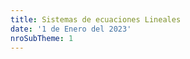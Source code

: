 ```yaml
---
title: Sistemas de ecuaciones Lineales
date: '1 de Enero del 2023'
nroSubTheme: 1
---
```

<Title txt='Sistemas de ecuaciones Lineales' date={new Date("2023-01-18")}/>

[//]: # (Definción de Ecuación lineal)
<Ref id='ecuaciones lineales'/>
<SubTitle txt='Ecuaciones lineales'/>

<ImportantBox title='¿Qué es una ecuación lineal?' color='orange' icon='clipboard'>
    Una ecuación lineal o ecuación de primer grado, es una ecuación que incluye n-variables y n-coeficientes o escalares. Las ecuaciones lineales tienen la siguiente forma:
    <div className='flex flex-col gap-2 my-2 md:flex-row justify-center items-center'>
        <BLtx className='bg-slate-700/5 flex-col items-center' txt='ax+by=c'>
            # Forma particular en R2
        </BLtx>
        <BLtx className='bg-slate-700/5 flex-col items-center' txt='a_1x_1+a_2x_2+\cdots+a_nx_n=b_1'>
            # Forma General en Rn
        </BLtx>
    </div>
    Donde <Ltx txt='a_i, x_{i} \in \mathbb{R}'/>
</ImportantBox>

<BComment type='note'>
    la expresión n-variables o n-escalares hace referencia a un <b>número finito de elementos</b>, pues n puede ser cualquier cantidad, pero le decimos n por que así podemos hacer referencia a cualquier cantidad para cualquier caso (por eso se llama generalización). \
    Para el caso, digamos que n=5, entonces hacemos referencia a una ecuación con 5 variables y 5 coeficientes. Ahora digamos que n=100, entonces hacemos referencia a una ecuación con 100 variables y 100 coeficientes.
</BComment>
<BComment type='note'>
    La notación de <Ltx txt='a_{i}'/> o <Ltx txt='x_{i}'/> hace referencia a un elemento cualquiera de la ecuación, es decir que por ejemplo para <Ltx txt='x_{i}'/> podemos referirnos a <Ltx txt=' x_{0}, x_{1}, x_{2}, \cdots, x_{n} '/>, esto se hace así para no tener que listar cada uno de los elementos dentro de la ecuación. Nuevamente, <b>solo hace referencia a UN elemento de todos</b>
</BComment>
<BComment type='alert'>
    Aclarar que <Ltx txt='x_{0}, x_{1}, x_{2}, \cdots, x_{n} '/> no son necesariamente iguales, si bien todas las variables son <Ltx txt='x'/> lo que los diferencia es el indice que tienen (el número debajo de ellos <Ltx txt='x_1'/>), esto se lo hace así pues tiene sus ventajas en ejemplos que veremos más adelante. Esto también sucede para cualquier letra sea variable o coeficiente.
</BComment>
<BComment type='warn'>
    Remarcar que una ecuación se considera lineal si cumple las siguientes condiciones:
    <ol className='list-decimal pl-5'>
        <li>Todas las variables son de grado 1.</li>
        <li>No existe multiplicación entre variables.</li>
        <li>No son argumento o parámetro de una función.</li>
    </ol>
</BComment>

Practicamente si cumple lo anterior, entonces lo consideramos como una ecuación lineal y así basado en esto es de donde partimos. Pero, enfatizar que solo se veran conceptos y ejemplos enfocados unicamente en el conjunto de los números reales <Ltx txt='\mathbb{R}'/>.

<ChordBox title='Ejemplos de ecuaciones lineales' className='border-slate-700 bg-slate-200/50 my-2'>
    <ol className='list-decimal pl-5'>
        <li>✅ <Ltx txt=' 5x-3y=2'/></li>
        <li>✅ <Ltx txt=' a_1x_1+a_2x_2+a_3x_3=5'/></li>
        <li>❌ <Ltx txt=' x_{1}^{-3}+x_{2}^{2}=-8'/></li>
        <li>❌ <Ltx txt=' 3xy+3y=43'/></li>
        <li>❌ <Ltx txt=' 3e^{m}+n=20'/></li>
        <li>❌ <Ltx txt=' \sin(x_1)+45x_2=200'/></li>
    </ol>

    De estos ejemplos podemos apreciar cuales son ecuaciones lineales (o de primer grado), donde para los ejemplos <b>1)</b> y el <b>2)</b> cumplen con lo anterior dicho, pero los demás no, así que veamos por que:
    <ul className='pl-5'>
        <li>El ejemplo <b>3)</b> no es lineal pues las variables tienen exponentes diferentes de 1 </li>
        <li>El ejemplo <b>4)</b> no es lineal pues existe multiplicación entre variables (<Ltx txt='xy'/>) </li>
        <li>El ejemplo <b>5)</b> y <b>6)</b> no son lineales pues las variables son argumento para una función </li>
    </ul>
</ChordBox>

Por otro lado, si usted se percato las ecuaciones lineales o almenos en <Ltx txt='\mathbb{R^2}'/> son ecuaciones de rectas, osea son formas que podemos apreciar graficamente, pues pensar como nuestro proceso se ve reflejado graficamente es muy útil para comprenderlo de cierta manera.

<div className='w-full flex justify-center items-center bg-back my-2'>
    <video className='object-cover lg:w-[70%] w-full sm:w-[80%] xl:w-[60%]' autoPlay muted loop src="/themes/Matematica/AlgebraLineal/SistemasDeEcuaciones/Recta.mp4"/>
</div>

Como se ve, tenemos la ecuación lineal <Ltx txt='x+y=0'/> que tiene dos variables, entonces está en <Ltx txt='\mathbb{R^2}'/> y así podemos verlo graficamente en un plano 2D como una recta, sucede casi lo mismo con ecuaciones con más variables pero naturalmente en proporción del número de sus variables

[//]: # (Conjunto solución)
<Ref id='conjunto solución'/>
<SubTitle txt='Conjunto Solución.'/>

Como su nombre lo dice, es el conjunto de todas las soluciones que satisfacen la igualdad, donde una ecuación puede tener una sola solución, muchas soluciones o ninguna solución. y como tal podemos decir que una solución para la ecuación de n-variables es la sucesión de números reales <Ltx className='bg-blue-600/10' txt='s_1, s_2, s_3, \cdots, s_n'/> tales que:
<div className='text-center py-2 flex flex-col md:gap-5 md:flex-row justify-center items-center'>
        <Ltx txt='x_1=s_1 '/>
        <Ltx txt='x_2=s_2 '/>
        <Ltx txt='\cdots '/>
        <Ltx txt='x_n=s_n '/>
</div>

<ChordBox title='Ejemplo de Conjunto solución' className='border-slate-700 bg-slate-200/50 my-2' chord={true}>
    <b>Sea <Ltx txt='x_1+3x_2=4'/>, dar con su solución.</b> \
    A simple vista podemos notar que la solución es <Ltx txt='x_1=1'/> y <Ltx txt='x_2=1'/> ,pues notar que al remplazar estos valores en la ecuación tenemos que:
    <Ltx className='bg-slate-50/40' block txt='(1)+3(1) = 1+3 = 4'/>
    Pero, también podemos decir que la solución es <Ltx txt='x_1=-2'/> y <Ltx txt='x_2=2'/> ,pues se tiene que:
    <Ltx className='bg-slate-50/40' block txt='(-2)+3(2) = -2+6 = 4'/>
    <b>Tenemos 2 soluciones</b> donde el conjunto solución es <Ltx txt='\{(1, 1), (-2, 2)\}'/>.\
    Pero además, podemos agregar más soluciones pues no son las unicas
</ChordBox>

<BComment type='warn'>
    Tomar en cuenta que el conjunto solución es un conjunto que tiene por elementos varias sucesiones de forma cada sucesión es una solución para una ecuación. Podemos verlo de forma gráfica como:
    <div className='flex h-max bg-back justify-center my-2 p-2'>
        <Img view={true} responsive={true} src='/themes/Matematica/AlgebraLineal/SistemasDeEcuaciones/1-conSol.webp' alt='Vista como conjunto del conjunto solución'/>
    </div>
</BComment>

Podemos dar con el conjunto solución <b>despejando la variables principal</b> (la primera variable) de la ecuación y así <b>formando una función</b> la cual necesita de valores arbitrarios (valores cuales quiera), para poder obtener la variable principal. Además, a esto se lo conoce como <b>representación paramétrica de un conjunto solución</b>.

<ChordBox title='Ejemplo de representación paramétrica de un conjunto solución 1' className='bg-indigo-200/50 border-indigo-700 my-2' chord={true}>
    <b>Sea <Ltx txt='3x-2y=-1'/></b> \
    Podemos dar con su conjunto solución despejando la variable principal (en este caso <Ltx txt='x'/>) donde tenemos que:
    <Ltx className='bg-slate-50/40' block txt='3x-2y=-1'/>
    <Ltx className='bg-slate-50/40' block txt='3x=-1+2y'/>
    <Ltx className='bg-slate-50/40' block txt='x=\frac{-1+2y}{3}'/>
    <LComment>
        # Parametrizando <Ltx txt='y'/> de forma que <Ltx className='inline-block w-max' txt='y=t'/> y lo convertimos en función.
    </LComment>
    <div className='bg-slate-100/70 p-1 my-1 flex gap-2'>
        <Ltx txt='x=\frac{-1+2t}{3}'/> Para <Ltx txt='y=t'/>
    </div>
    <Ltx className='bg-slate-100/70 p-1 my-1 block' txt='f(t)=\frac{-1+2t}{3}'/>
    Finalmente lo expresamos el resultado
    <ul className='list-disc pl-5'>
        <li><Ltx txt='Cs = \{(x,y)\in\mathbb{R^2}:x=\frac{-1+2y}{3}, \forall{y}\in\mathbb{R}\}'/></li>
        <li><Ltx txt='Cs = (t, f(t))'/></li>
    </ul>
    Para ambos casos comentar lo siguiente:
    <ul className='list-decimal pl-5'>
        <li>
            se lee como: el par ordenado (por que existen dos variables en la ecuación), que pertenece a los reales al cuadrado (por que son dos), tal que <Ltx txt='x'/> sea igual a <Ltx txt='\frac{-1+2y}{3}'/>, esto para cualquier valor de <Ltx txt='y'/> que pertenece a los reales.
        </li>
        <li>
            El par ordenado <Ltx txt='(f(t), t)'/> es la solución, la misma hace referencia a la primera expresión del resultado, pues ambas son equivalentes en ese sentido.
        </li>
    </ul>
    <span className='font-bold text-2xl'>Pruebas</span>
    Si hacemos la prueba usando la función anterior veremos que cada resultado que nos lanza será solución para la ecuación. Donde tenemos que:
    <ul className='list-disc pl-5'>
        <li>
            Para <Ltx txt='y=0'/> <Ltx txt='\longrightarrow'/> <Ltx txt='x=\frac{-1+2(0)}{3}=\frac{-1}{3}'/>
            <div className='pl-2 border-l-2 border-black'>
                <Ltx txt='\therefore'/> una solución es <Ltx txt='(x,y)=(-\frac{1}{3}, 0)'/>, donde: <br/>
                <Ltx className='bg-slate-50/40' block txt='3x-2y=-1'/>
                <Ltx className='bg-slate-50/40' block txt='3(-\frac{1}{3})-2(0)=-1'/>
                <Ltx className='bg-slate-50/40' block txt='-1-0=-1'/>
                <Ltx className='bg-slate-50/40' block txt='-1=-1'/>
            </div>
        </li>
        <li>
            Para <Ltx txt='y=3'/> <Ltx txt='\longrightarrow'/> <Ltx txt='x=\frac{-1+2(3)}{3}=\frac{5}{3}'/>
            <div className='pl-2 border-l-2 border-black'>
                <Ltx txt='\therefore'/> una solución es <Ltx txt='(x,y)=(\frac{5}{3}, 3)'/>, donde: <br/>
                <Ltx className='bg-slate-50/40' block txt='3x-2y=-1'/>
                <Ltx className='bg-slate-50/40' block txt='3(\frac{5}{3})-2(3)=-1'/>
                <Ltx className='bg-slate-50/40' block txt='5-6=-1'/>
                <Ltx className='bg-slate-50/40' block txt='-1=-1'/>
            </div>
        </li>
        <li>
            Para <Ltx txt='y=-30'/> <Ltx txt='\longrightarrow'/> <Ltx txt='x=\frac{-1+2(-30)}{3}=\frac{-61}{3}'/>
            <div className='pl-2 border-l-2 border-black'>
                <Ltx txt='\therefore'/> una solución es <Ltx txt='(x,y)=(-\frac{61}{3}, -30)'/>, donde: <br/>
                <Ltx className='bg-slate-50/40' block txt='3x-2y=-1'/>
                <Ltx className='bg-slate-50/40' block txt='3(-\frac{61}{3})-2(-30)=-1'/>
                <Ltx className='bg-slate-50/40' block txt='-61+60=-1'/>
                <Ltx className='bg-slate-50/40' block txt='-1=-1'/>
            </div>
        </li>
    </ul>
    Como vemos solo damos <b>cualquier valor para y</b> e inmediatamente podemos dar con el valor de x.
</ChordBox>

<BComment type='note'>
    La expresión <Ltx txt='(x, y)'/> hace referencia a la solución de una ecuación con dos variables, donde no necesariamente solo son dos. Pues, vimos que existen ecuaciones con n-variables, entonces su solución puede expresarse como <Ltx txt='(x_1, x_2, x_3, \cdots, x_n)'/>, siendo una <b>tupla de n elementos</b>
</BComment>

<ChordBox title='Ejemplo de representación paramétrica de un conjunto solución 2' className='bg-indigo-200/50 border-indigo-700 my-2' chord={true}>
    <b>Sea <Ltx txt='a_1x_1+a_2x_2+\cdots+a_nx_n=b'/></b> \
    En este caso tenemos la forma general de una ecuación lineal, haciendo uso del método de paramatrización podemos dar con su conjunto solución.
    <Ltx className='bg-slate-50/40' block txt='a_1x_1+a_2x_2+\cdots+a_nx_n=b'/>
    <Ltx className='bg-slate-50/40' block txt='a_1x_1=b-a_2x_2-a_3x_3-\cdots-a_nx_n'/>
    <Ltx className='bg-slate-50/40' block txt='x_1=\frac{b-a_2x_2-a_3x_3-\cdots-a_nx_n}{a_1}'/>
    <LComment>
        # Parametrizamos todas las variables de x con indice 2 hasta n, con valores arbitrarios
    </LComment>
    <Ltx className='bg-slate-50/40' block txt='x_1=\frac{b-a_2t_2-a_3t_3-\cdots-a_nt_n}{a_1}'/>
    <LComment>
        # Para <Ltx txt='x_2=t_2, x_3=t_3, \cdots, x_n=t_n'/>
    </LComment>
    <Ltx className='bg-slate-50/40' block txt='f(t_2,t_3,\cdots,t_n)=\frac{b-a_2t_2-a_3t_3-\cdots-a_nt_n}{a_1}'/>
    Como podemos ver esta es la forma general para la variable principal, en este caso <Ltx txt='x_1'/>. Por otro lado, mencionar que el proceso es igual que el ejemplo anterior con la única diferencia de que aquí hay n-variables. \
    Finalmente expresamos el resultado:
    <ul className='list-disc pl-5'>
        <li><Ltx block txt='Cs = \{(x_1, x_2,\cdots,x_n)\in\mathbb{R^n}:x_1=\frac{b-a_2x_2-a_3x_3-\cdots-a_nx_n}{a_1}, \forall{x_2,x_3,\cdots,x_n}\in\mathbb{R}\}'/></li>
        <li><Ltx block txt='Cs = (f(t_2,t_3,\cdots,t_n),t_2,t_3,\cdots,t_n)'/></li>
    </ul>
    Ambas representan el conjunto solución de la ecuación que vimos. Pero, si bien parece conjuso solo debemos pensar en el proceso del ejemplo anterior, pues esto no es nada más que haciendolo para más variables
</ChordBox>

[//]: # (Sistemas de ecuaciones)
<Ref id='sistemas de ecuaciones'/>
<SubTitle txt='Sistemas de ecuaciones.'/>

<ImportantBox title='¿Qué es un sistema de ecuaciones?' color='orange' icon='clipboard'>
    Un sistema de ecuaciones de <b>m-ecuaciones y n-variables</b> tiene la forma:
    <Ltx className='bg-back/5 py-1 my-1 flex justify-center' block responsive txt='\left\{\begin{matrix} a_{11}x_1+a_{12}x_2+\cdots+a_{1n}x_n=b_1 \\ a_{21}x_1+a_{22}x_2+\cdots+a_{2n}x_n=b_2 \\ a_{31}x_1+a_{32}x_2+\cdots+a_{3n}x_n=b_3 \\ \\ a_{m1}x_1+a_{m2}x_2+\cdots+a_{mn}x_n=b_m \end{matrix}\right.'/>
    <LComment txt='Una sistema de ecuaciones (generalización)'/>
    Donde el indice m representa la fila o número de ecuación, y n la columna o número cantidad de variables de cada ecuación. Donde <Ltx txt='a_{ij}, x_{j} \in \mathbb{R}'/>
</ImportantBox>
<BComment type='note'>
    La notación <Ltx txt='x_{j}'/> como se dijó anteriormente, hace referencia al número de variables, donde no todos son necesariamente iguales. Por otro lado, <Ltx txt='a_{ij}'/> son los escalares o coeficientes, donde <b>i es el número de ecuación</b> y <b>j es el número de coeficiente</b> relacionado con la j de <Ltx txt='x_j'/>. También, demacar: que <Ltx txt='1 \leq i \leq m'/> y <Ltx txt='1 \leq j \leq n'/>.
</BComment>
<BComment type='alert'>
    Los escalares <Ltx txt='a_{ij}'/> son coeficientes respecto a las variables <Ltx txt='x_j'/>, pero al igual que con las variables, los escalares no son necesariamente son iguales, solo es una forma de expresarlo o generalizar.
</BComment>
<BComment type='warn'>
    Todas las ecuaciones tienen las mismas variables, solo sus coeficiente o escalares no son necesariamente iguales.
</BComment>

<SimpleBox title='Conjunto solución de un sistema' className='border-cyan-800 bg-cyan-800/10'>
    El conjunto solución para un sistema de ecuaciones es la colección de <Ltx txt='s_1,s_2,s_3,\cdots,s_n'/> tales que al remplazar en <Ltx txt='x_i=s_i'/> debe satisfacer <b>todas las ecuaciones</b>. Y como tal todas las ecuaciones comparten el mismo resultado y como tal son una familia de ecuaciones.
</SimpleBox>

<ImportantBox id='def-sel' title='Definición tipos de sistemas' color='orange' icon='flag' className='my-2'>
    Cuando un sistema de ecuaciones tiene almenos una solución se denomina <b className='text-indigo-500'>SISTEMA CONSISTENTE</b> y por el contrario si no tiene solución, entonces se lo denomina <b className='text-pink-500'>SISTEMA INCONSISTENTE</b> \
    Donde sucede lo siguiente:
    <ul>
        <li className='flex gap-2'>
            <Icons name='chess' className='w-5 h-5 text-pink-400 bg-pink-600'/>
            Caso 1.- No tiene solución
        </li>
        <li className='flex gap-2'>
            <Icons name='chess' className='w-5 h-5 text-indigo-400 bg-indigo-600'/>
            Caso 2.- Tiene UNA solución
        </li>
        <li className='flex gap-2'>
            <Icons name='chess' className='w-5 h-5 text-indigo-400 bg-indigo-600'/>
            Caso 3.- Tiene infinitas soluciones
        </li>
    </ul>
</ImportantBox>

<BComment type='note'>
    Tenemos solo estos tres casos, si al menos tiene una solución o infinitas soluciones, entonces es el sistema es CONSISTENTE (SC), y por el contrario si no tiene solución (no se puede resolver), se lo denomina INCONSISTENTE
</BComment>
<BComment type='warn'>
    Un caso particual en <Ltx txt='\mathbb{R^2}'/> (en el plano 2D) es que si tomamos un sistem de ecuaciones podemos ver graficamente el tipo de resultado que tiene y saber si es CONSISTENTE o INCONSISTENTE.
    <ButtonBox className='my-3' data={[
        {name: 'UNA solución', section: (
            <div className='p-2 md:p-5'>
                Supongamos el siguiente sistema de ecuaciones: <br/>
                <Ltx txt='\left\{\begin{matrix} x+y=3 \\ x-y=-1 \end{matrix}\right.'/> <br/>
                Resolviendo el sistema de ecuaciones obtenemos los valores <Ltx txt='(x,y) = (1, 2)'/> o es lo mismo que decir que <Ltx txt='x=1'/> y <Ltx txt='y=2'/>. Pero, notar que al hacer su grafica tenemos que:
                <div className='w-full flex justify-center items-center bg-back my-2'>
                    <video className='object-cover lg:w-[70%] w-full sm:w-[80%] xl:w-[60%]' controls autoPlay muted loop src="/themes/Matematica/AlgebraLineal/SistemasDeEcuaciones/UnicaSolucion.mp4"/>
                </div>
                Como se puede ver, el resultado que obtuvimos es la INTERSECCIÓN de ambas rectas, pues como dijimos antes comparten los resultados y para el caso como tenemos una sola solución, entonces solo existe una intersección entre ambas graficas de las ecuaciones. También remarcar que este es un <b className='text-indigo-500'>SISTEMA CONSISTENTE</b>.
            </div>
            )
        },
        {name: 'INFINITAS soluciones', section: (
            <div className='p-2 md:p-5'>
                Supongamos el siguiente sistema de ecuaciones: <br/>
                <Ltx txt='\left\{\begin{matrix} x+3y=4 \\ -2x-6y=-8 \end{matrix}\right.'/> <br/>
                Pero notar que la segunda ecuación es la primera multiplicada por -2, entonces dividiendolo por <Ltx txt='-\frac{1}{2}'/> a la segunda ecuación tenemos que: <br/>
                <Ltx txt='\left\{\begin{matrix} x+3y=4 \\ x+3y=4 \end{matrix}\right.'/> <br/>
                Pero esto practicamente es solo una ecuación y así parametrizando tenemos INFINITAS SOLUCIONES que es <Ltx txt='(x,y) = (f(y), y)=(4-3y, y)'/>, esto graficamente se ve como:
                <div className='w-full flex justify-center items-center bg-back my-2'>
                    <video className='object-cover lg:w-[70%] w-full sm:w-[80%] xl:w-[60%]' controls autoPlay muted loop src="/themes/Matematica/AlgebraLineal/SistemasDeEcuaciones/InfinitasSoluciones.mp4"/>
                </div>
                Como podemos ver, ambas ecuaciones graficamente son lo mismo, donde si su intersección es una solución, entonces al ser las mismas practicamente cualquier solución de <Ltx txt='(f(y),y)'/> es solución para el sistema y así concluimos que tiene infinitos puntos de intersección y es de ahí que tiene infinitas soluciones. También remarcar que este es un <b className='text-indigo-500'>SISTEMA CONSISTENTE</b>.
            </div>
            )
        },
        {name: 'SIN solución', section: (
            <div className='p-2 md:p-5'>
                Supongamos el siguiente sistema de ecuaciones: <br/>
                <Ltx txt='\left\{\begin{matrix} x+y=0 \\ x+y=4 \end{matrix}\right.'/> <br/>
                Pero notar que ambos son las mismas ecuaciones pero con diferentes igualdades, diciendo que <Ltx txt='x+y = 0'/> y <Ltx txt='x+y=4'/>, pero eso es una contradicción, es como decir <Ltx txt='0=4'/> pues eso no es verdad. Por lo tando, no tiene solución y graficamente se ve como:
                <div className='w-full flex justify-center items-center bg-back my-2'>
                    <video className='object-cover lg:w-[70%] w-full sm:w-[80%] xl:w-[60%]' controls autoPlay muted loop src="/themes/Matematica/AlgebraLineal/SistemasDeEcuaciones/SinSolucion.mp4"/>
                </div>
                Como podemos apreciar, no existe alguna intersección entre ambas rectas, es decir que el sistema no tiene solución pues ambas ecuaciones NO COMPARTEN la misma solución. Por lo tando, no tiene solución. También remarcar que este es un <b className='text-pink-500'>SISTEMA INCONSISTENTE</b>.
            </div>
            )
        }
        ]}
        />
</BComment>

<ImportantBox id='def-matriz-aumentada' title='Una matriz aumentada' color='orange' icon='hourglass'>
    La matriz aumentada correspondiente al <a className='underline' href='#def-sel'>sistema de ecuaciones lineales</a> está dado por:
    <div className='flex flex-col md:flex-row items-center md:justify-center bg-slate-800/5'>
        <Ltx className='bg-none py-1 my-1 flex justify-center' block responsive txt='\left\{\begin{matrix} a_{11}x_1+a_{12}x_2+\cdots+a_{1n}x_n=b_1 \\ a_{21}x_1+a_{22}x_2+\cdots+a_{2n}x_n=b_2 \\ a_{31}x_1+a_{32}x_2+\cdots+a_{3n}x_n=b_3 \\ \\ a_{m1}x_1+a_{m2}x_2+\cdots+a_{mn}x_n=b_m \end{matrix}\right.'/>
        <Ltx className='hidden bg-none md:block' block txt='\longrightarrow '/>
        <Ltx className='md:hidden bg-none' block txt='\big\downarrow '/>
        <Ltx className='flex justify-center bg-none py-1 my-1' responsive block txt='\left[ \begin{array}{cccc|c} a_{11} & a_{12} & \cdots & a_{1n} & b_1 \\ a_{21} & a_{22} & \cdots & a_{2n} & b_2 \\ \vdots & \vdots & & \vdots & \vdots \\ a_{m1} & a_{m2} & \cdots & a_{mn} & b_m \end{array} \right]'/>
    </div>
    donde la primera parte corresponde a los coeficientes del sistema de ecuaciones y la segunda parte corresponde a los resultados de cada ecuación.
</ImportantBox>
<BComment type='note'>
    La matriz aumentada es practicamente el <a className='underline' href='#def-sel'>sistema de ecuaciones lineales</a> de la definición. Donde, cada <Ltx txt='a_ij'/> corresponde a cada escalar o coeficiente de cada ecuación. Por otro lado la segunda parte(después de la barra que separa todo) cada <Ltx txt='b_i'/> corresponde a los resultados de cada ecuación en el sistema. Pues, como dijimos es practicamente lo mismo solo que nos evitamos escribir los signos y las variables
</BComment>
<BComment type='alert'>
    Cada elemento de la matriz importa, es copiar los coeficientes en el orden correspondiente a su variables. Pero, si no existe o hace falta una variables, entonces se asume que es cero para la matriz
</BComment>
De lo anterior, la matriz aumentada si bien parece un concepto que se ve más adelante y no corresponde verlo ahora, enrealidad nos facilitara el proceso de resolver sistemas de ecuaciones y como tal la misma solo es una representación más para el sistema de ecuaciones que vimos en la definción, pero en este caso veremos mejor aprovechado esto.

<ChordBox title='Ejemplo: Sistema de ecuaciones a matriz aumentada 1' className='my-2 bg-slate-200/50 border-slate-700' chord={true}>
    Supongamos que tenemos el siguiente sistema de ecuaciones:
    <Ltx block txt='\left\{ \begin{array}{r} x_1+x_2+2x_3=9 \\ 2x_1+4x_2-3x_3=1 \\ 3x_1+6x_2-5x_3=0 \end{array} \right.'/>
    Lo que tenemos que hacer es tomar sus coeficiente y su resultado de modo que:
    <div className='flex flex-col md:flex-row items-center'>
        <Ltx block txt='\left\{ \begin{array}{l} x_1+x_2+2x_3=9 \\ 2x_1+4x_2-3x_3=1 \\ 3x_1+6x_2-5x_3=0 \end{array} \right.'/>
        <Ltx className='hidden md:block' block txt='\longrightarrow '/>
        <Ltx className='md:hidden' block txt='\big\downarrow '/>
        <Ltx block txt='\left[\begin{array}{ccc|c} 1 & 1 & 2 & 9 \\ 2 & 4 & -3 & 1 \\ 3 & 6 & -5 & 0 \end{array}\right]'/>
    </div>
    Pues notar que lo unico que hicimos es copiar en su orden correspondiente.
</ChordBox>
<ChordBox title='Ejemplo: Sistema de ecuaciones a matriz aumentada 2' className='border-slate-700 bg-slate-200/50 my-2' chord={true}>
    Supongamos que tenemos el siguiente sistema de ecuaciones:
    <Ltx block txt='\left\{ \begin{array}{r} x+y+2z=9 \\ -y-\frac{7}{2}z=-\frac{17}{2} \\ 3y-11z=-27 \end{array} \right.'/>
    Donde tenemos que nos hace falta algunas variables en la 2da y 3ra ecuación, pero si lo pensamos bien podemos notar que no están en la ecuación por que su escalar es cero <Ltx txt='0x = 0'/> y así desaparece, entonces su matriz aumentada es:
    <div className='flex flex-col md:flex-row items-center'>
        <Ltx block className='bg-transparent' txt='\left\{ \begin{array}{l} x+y+2z=9 \\ -y-\frac{7}{2}z=-\frac{17}{2} \\ 3y-11z=-27 \end{array} \right.'/>
        <Ltx className='hidden bg-transparent md:block' block txt='\longrightarrow '/>
        <Ltx className='md:hidden bg-transparent' block txt='\big\downarrow '/>
        <Ltx block className='bg-transparent' txt='\left[\begin{array}{ccc|c} 1 & 1 & 2 & 9 \\ 0 & -1 & -\frac{7}{2} & -\frac{17}{2} \\ 0 & -3 & -11 & -27 \end{array}\right]'/>
    </div>
    Si bien pensariamos que donde no hay variables no se ponde nada, la realidad es que si no hay variable se asume que su coeficiente es cero por lo dicho anteriormente. Además, remarcar que EL ORDEN EL QUE SE COPIA ES IMPORTANTE, pues siempre corresponde a la posición de la variables, para el caso tuvimos x y z
</ChordBox>
<ChordBox title='Ejemplo: Matriz aumentada a sistema de ecuaciones' className='border-indigo-700 bg-indigo-200/50 my-2' chord={true}>
    Supongamos que tenemos la siguiente matriz aumentada:
    <Ltx block className='bg-transparent' txt='\left[\begin{array}{rrr|r} 1 & 1 & 2 & 9 \\ 0 & -1 & -\frac{7}{2} & -\frac{17}{2} \\ 0 & -3 & -11 & -27 \end{array}\right]'/>
    Para pasarlo a un sistema de ecuaciones lo hacemos copiando, digamos la primera fila, a cada número lo acompañamos por una variable distinta, los sumamos e igualamos al número que está después de la barra. El sistema de ecuaciones se ve como:
    <div className='flex flex-col md:flex-row items-center'>
        <Ltx block className='bg-transparent' txt='\left[\begin{array}{ccc|c} 1 & 1 & 2 & 9 \\ 0 & -1 & -\frac{7}{2} & -\frac{17}{2} \\ 0 & -3 & -11 & -27 \end{array}\right]'/>
        <Ltx className='hidden bg-transparent md:block' block txt='\longrightarrow '/>
        <Ltx className='md:hidden bg-transparent' block txt='\big\downarrow '/>
        <Ltx block className='bg-transparent' txt='\left\{ \begin{array}{l} 1x+1y+2z=9 \\ 0x+(-1)y+(-\frac{7}{2})z=-\frac{17}{2} \\ 0x+3y+(-11)z=-27 \end{array} \right.'/>
    </div>
    Ahí terminaria, pero podemos operar para simplificar este sistema de modo que podemos multiplicar los coeficiente:
    <Ltx block className='bg-transparent' txt='\left\{ \begin{array}{l} x+y+2z=9 \\ 0-y-\frac{7}{2}z=-\frac{17}{2} \\ 0+3y+-11z=-27 \end{array} \right.'/>
    De aquí podemos sumar los ceros para tener lo siguiente:
    <Ltx block className='bg-transparent' txt='\left\{ \begin{array}{l} x+y+2z=9 \\ -y-\frac{7}{2}z=-\frac{17}{2} \\ +3y+-11z=-27 \end{array} \right.'/>
</ChordBox>

Como se puede ver en los ejemplos, podemos ir de un sistema de ecuaciones a una matriz aumentada y viceversa, de modo que se pone claro el hecho de decir que son lo mismo pero con representaciones diferentes.

[//]: # (Operaciones elementales)
<Ref id='operaciones elementales'/>
<SubTitle txt='Operaciones elementales.'/>
<ImportantBox color='blue' title='Operaciones elementales por filas o ecuaciones' icon='anchor'>
    Basado en una <a href='#def-matriz-aumentada' className='underline'>matriz aumentada</a> hacer una de estas tres operaciones produce una matriz aumentada equivalente.
    <ol className='pl-5 list-decimal'>
        <li>Multiplicar un fila o ecuación por un escalar diferente de cero.</li>
        <li>Sumar el múltiplo de un fila o ecuación a otro.</li>
        <li>Intercambiar filas o ecuaciones.</li>
    </ol>
</ImportantBox>
<BComment type='note'>
    Se puede aplicar estas operaciones a matrices aumentadas o a sistemas de ecuaciones pero como vimos la <a href='#def-matriz-aumentada' className='underline'>matriz aumentada</a> es una representación de un sistema de ecuaciones. Por lo caul, se aplica para ambos.
</BComment>
<ImportantBox title='Notación: operaciones elementales' icon='corner-down-right'>
    La siguiente notación está enfocada en matrices aumentadas respecto a un sistema de ecuaciones, donde tenemos lo siguiente:
    <ul className='pl-5 list-decimal'>
        <li>
            <Ltx className='text-base' txt='F_i \rightarrow c \cdot F_i'/>, remplazar la i-ésima fila por el mismo pero multiplicado por <Ltx txt='c\in\mathbb{R}'/>
        </li>
        <li>
            <Ltx className='text-base' txt='F_i \rightarrow F_i + c \cdot F_j'/>, remplazar la i-ésima fila por el mismo pero sumandolo la j-ésima fila por <Ltx txt='c\in\mathbb{R}'/>.
        </li>
        <li>
            <Ltx className='text-base' txt='F_i \rightleftarrows F_j'/>, intercambiar las filas i y j.
        </li>
        <li>
            <Ltx className='text-base' txt='A \rightarrow B'/>, la matriz aumentada <Ltx txt='A'/> y <Ltx txt='B'/> son equivalentes. Es decir que su solución es la misma.
        </li>
    </ul>
</ImportantBox>

Las operaciones elementales nos serán de ayuda a la hora de resolver sistemas de ecuaciones, esto sumado con la matriz aumentada nos dará una gran agilidad en las operaciones. Por otro lado, estas operaciones se pueden aplicar a cualquier matriz, solo como dato.

<ChordBox title='Ejemplo: 1.- Multiplicar una fila por un escalar' className='border-slate-700 bg-slate-200/50'>
    Supongamos que tenemos el sistema de ecuaciones:
    <div className='flex flex-col md:flex-row md:gap-2 items-center'>
        <Ltx block txt='\left\{ \begin{array}{l} 2x+4y+6z=18 \\ 4x+5y+6z=24 \\ 3x+y-2z=4  \end{array}\right.'/>
        <Ltx className='hidden bg-transparent md:block' block txt='\longrightarrow '/>
        <Ltx className='md:hidden bg-transparent' block txt='\big\downarrow '/>
        <Ltx block txt='\left[ \begin{array}{ccc|c} 2 & 4 & 6 & 18 \\ 4 & 5 & 6 & 24 \\ 3 & 1 & -2 & 4 \end{array}\right]'/>
    </div>
    En base a esta matriz aumentada podemos hacer las operaciones elementales, donde tenemos al multiplicar un escalar:
</ChordBox>